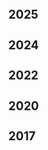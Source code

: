 <div class="tags">

## 2025

<ul>
  <PostAndDate
    date="2025-07-05"
    title="Building a Recurrent Neural Network from Scratch with Python and Mathematics"
    url="/building-a-recurrent-neural-network-from-scratch-with-python-and-mathematics"
  />
  <PostAndDate
    date="2025-05-03"
    title="Building a Logistic Regression from Scratch with Python & Mathematics"
    url="/building-a-logistic-regression-from-scratch-with-python-and-mathematics"
  />
  <PostAndDate
    date="2025-03-20"
    title="Building a Linear Regression from Scratch with Python & Mathematics"
    url="/building-a-linear-regression-from-scratch-with-python-and-mathematics"
  />
  <PostAndDate
    date="2025-01-02"
    title="Building A Deep Neural Network from Scratch"
    url="/building-a-deep-neural-network-from-scratch"
  />
</ul>

## 2024

<ul>
  <PostAndDate
    date="2024-11-17"
    title="Building A Neural Network from Scratch with Mathematics and Python"
    url="/building-a-neural-network-from-scratch-with-mathematics-and-python"
  />
  <PostAndDate
    date="2024-09-13"
    title="Training ML Models for Cancer Tumor Classification"
    url="/training-ml-models-for-cancer-tumor-classification"
  />
</ul>

## 2022

<ul>
  <PostAndDate
    date="2022-04-27"
    title="Multilayer Perceptron"
    url="/series/introduction-to-machine-learning/multilayer-perceptron"
  />
  <PostAndDate
    date="2022-04-26"
    title="Logistic Regression"
    url="/series/introduction-to-machine-learning/logistic-regression"
  />
</ul>

## 2020

<ul>
  <PostAndDate
    date="2020-02-10"
    title="Tree Data Structure"
    url="/series/data-structures/tree-data-structure"
  />
  <PostAndDate
    date="2020-02-02"
    title="Linked List"
    url="/series/data-structures/linked-list-data-structure"
  />
  <PostAndDate
    date="2020-01-13"
    title="Queue Data Structure"
    url="/series/data-structures/queue-data-structure"
  />
  <PostAndDate
    date="2020-01-06"
    title="Stack Data Structure"
    url="/series/data-structures/stack-data-structure"
  />
</ul>

## 2017

<ul>
  <PostAndDate
    date="2017-09-30"
    title="Learning Python From Zero to Hero"
    url="/learning-python-from-zero-to-hero"
  />
</ul>

</div>
